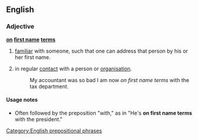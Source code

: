 ==English==

===Adjective===
'''[[on]] [[first name]] [[terms]]'''

# [[familiar]] with someone, such that one can address that person by his or her first name.
#{{by extension}} {{humorous}} in regular [[contact]] with a person or [[organisation]]. 
#:My accountant was so bad I am now ''on first name terms'' with the tax department.

====Usage notes====
*Often followed by the preposition "with," as in "He's '''on first name terms''' with the president."

[[Category:English prepositional phrases]]